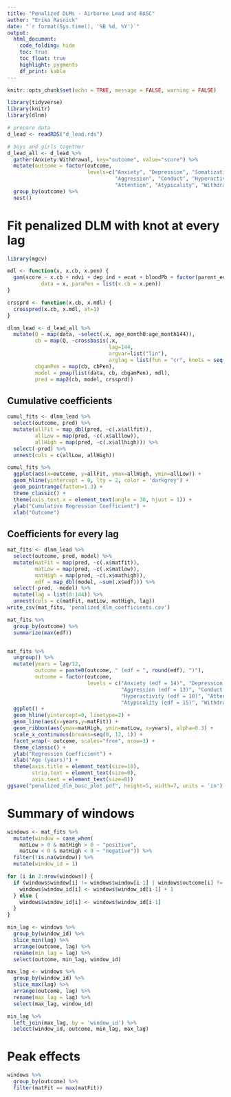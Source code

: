 ```yaml
---
title: "Penalized DLMs - Airborne Lead and BASC"
author: "Erika Rasnick"
date: "`r format(Sys.time(), '%B %d, %Y')`"
output: 
  html_document:
    code_folding: hide
    toc: true
    toc_float: true
    highlight: pygments
    df_print: kable
---
```


```r
knitr::opts_chunk$set(echo = TRUE, message = FALSE, warning = FALSE)
```

```r
library(tidyverse)
library(knitr)
library(dlnm)

# prepare data
d_lead <- readRDS("d_lead.rds")

# boys and girls together
d_lead_all <- d_lead %>%
  gather(Anxiety:Withdrawal, key="outcome", value="score") %>%
  mutate(outcome = factor(outcome,
                          levels=c("Anxiety", "Depression", "Somatization",
                                   "Aggression", "Conduct", "Hyperactivity",
                                   "Attention", "Atypicality", "Withdrawal"), ordered=T)) %>%
  group_by(outcome) %>%
  nest()
```

# Fit penalized DLM with knot at every lag

```r
library(mgcv)

mdl <- function(x, x.cb, x.pen) {
  gam(score ~ x.cb + ndvi + dep_ind + ecat + bloodPb + factor(parent_educ),
           data = x, paraPen = list(x.cb = x.pen))
}

crssprd <- function(x.cb, x.mdl) {
  crosspred(x.cb, x.mdl, at=1)
}

dlnm_lead <- d_lead_all %>%
  mutate(Q = map(data, ~select(.x, age_month0:age_month144)),
         cb = map(Q, ~crossbasis(.x,
                                 lag=144,
                                 argvar=list("lin"),
                                 arglag = list(fun = "cr", knots = seq(0, 144, 1)))),
         cbgamPen = map(cb, cbPen),
         model = pmap(list(data, cb, cbgamPen), mdl),
         pred = map2(cb, model, crssprd))
```

## Cumulative coefficients

```r
cumul_fits <- dlnm_lead %>%
  select(outcome, pred) %>%
  mutate(allFit = map_dbl(pred, ~c(.x$allfit)),
         allLow = map(pred, ~c(.x$alllow)),
         allHigh = map(pred, ~c(.x$allhigh))) %>%
  select(-pred) %>%
  unnest(cols = c(allLow, allHigh))

cumul_fits %>%
  ggplot(aes(x=outcome, y=allFit, ymax=allHigh, ymin=allLow)) +
  geom_hline(yintercept = 0, lty = 2, color = 'darkgrey') +
  geom_pointrange(fatten=1.3) +
  theme_classic() +
  theme(axis.text.x = element_text(angle = 30, hjust = 1)) +
  ylab("Cumulative Regression Coefficient") +
  xlab("Outcome")
```

## Coefficients for every lag

```r
mat_fits <- dlnm_lead %>%
  select(outcome, pred, model) %>%
  mutate(matFit = map(pred, ~c(.x$matfit)),
         matLow = map(pred, ~c(.x$matlow)),
         matHigh = map(pred, ~c(.x$mathigh)),
         edf = map_dbl(model, ~sum(.x$edf))) %>%
  select(-pred, -model) %>%
  mutate(lag = list(0:144)) %>%
  unnest(cols = c(matFit, matLow, matHigh, lag))
write_csv(mat_fits, 'penalized_dlm_coefficients.csv')

mat_fits %>% 
  group_by(outcome) %>% 
  summarize(max(edf))


mat_fits %>%
  ungroup() %>% 
  mutate(years = lag/12, 
         outcome = paste0(outcome, " (edf = ", round(edf), ")"),
         outcome = factor(outcome, 
                          levels = c("Anxiety (edf = 14)", "Depression (edf = 9)", "Somatization (edf = 9)",
                                     "Aggression (edf = 13)", "Conduct (edf = 10)", 
                                     "Hyperactivity (edf = 10)", "Attention (edf = 13)", 
                                     "Atypicality (edf = 15)", "Withdrawal (edf = 12)"), ordered = T)) %>%
  ggplot() +
  geom_hline(yintercept=0, linetype=2) +
  geom_line(aes(x=years,y=matFit)) +
  geom_ribbon(aes(ymax=matHigh, ymin=matLow, x=years), alpha=0.3) +
  scale_x_continuous(breaks=seq(0, 12, 1)) +
  facet_wrap(~ outcome, scales="free", nrow=3) +
  theme_classic() +
  ylab("Regression Coefficient") +
  xlab("Age (years)") +
  theme(axis.title = element_text(size=10),
        strip.text = element_text(size=8),
        axis.text = element_text(size=8))
ggsave("penalized_dlm_basc_plot.pdf", height=5, width=7, units = 'in')
```

# Summary of windows

```r
windows <- mat_fits %>% 
  mutate(window = case_when(
    matLow > 0 & matHigh > 0 ~ "positive",
    matLow < 0 & matHigh < 0 ~ "negative")) %>% 
  filter(!is.na(window)) %>% 
  mutate(window_id = 1)

for (i in 2:nrow(windows)) {
  if (windows$window[i] != windows$window[i-1] | windows$outcome[i] != windows$outcome[i-1] ) {
    windows$window_id[i] <- windows$window_id[i-1] + 1
  } else {
    windows$window_id[i] <- windows$window_id[i-1]
  }
}

min_lag <- windows %>% 
  group_by(window_id) %>% 
  slice_min(lag) %>% 
  arrange(outcome, lag) %>% 
  rename(min_lag = lag) %>% 
  select(outcome, min_lag, window_id)

max_lag <- windows %>% 
  group_by(window_id) %>% 
  slice_max(lag) %>% 
  arrange(outcome, lag) %>% 
  rename(max_lag = lag) %>% 
  select(max_lag, window_id)

min_lag %>% 
  left_join(max_lag, by = 'window_id') %>% 
  select(window_id, outcome, min_lag, max_lag)
```

# Peak effects

```r
windows %>% 
  group_by(outcome) %>% 
  filter(matFit == max(matFit))
```


